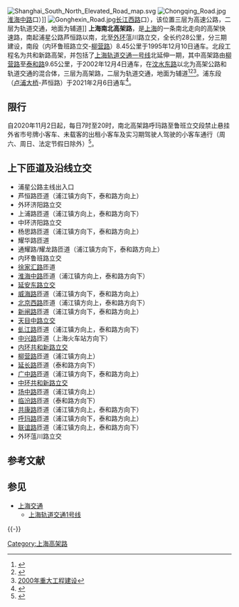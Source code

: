 [[File:Shanghai_South_North_Elevated_Road_map.svg|thumb]]
[[File:Chongqing_Road.jpg|thumb]][[淮海中路|淮海中路]]口）]]
[[File:Gonghexin_Road.jpg|thumb]][[长江西路|长江西路]]口），该位置三层为高速公路，二层为轨道交通，地面为辅道]]
'''上海南北高架路'''，是[[上海市|上海]]的一条南北走向的高架快速路，南起浦星公路芦恒路以南，北至[[上海外环高速公路|外环]]蕰川路立交，全长约28公里，分三期建设，南段（内环鲁班路立交-[[柳营路|柳营路]]）8.45公里于1995年12月10日通车。北段工程名为共和新路高架，并包括了[[上海轨道交通一号线|上海轨道交通一号线]]北延伸一期，其中高架路由[[柳营路|柳营路]]至[[泰和路|泰和路]]9.65公里，于2002年12月4日通车，在[[汶水东路|汶水东路]]以北为高架公路和轨道交通的混合体，三层为高架路，二层为轨道交通，地面为辅道<ref>{{Cite web |url=http://www.shsz.org.cn/jinjiang/2004jj/ |title=上海市十佳优秀工程 |accessdate=2008-10-01 |archive-date=2012-03-28 |archive-url=https://web.archive.org/web/20120328100157/http://www.shsz.org.cn/jinjiang/2004jj/ |dead-url=no }}</ref><ref>{{Cite web |url=http://jsjtw.sh.gov.cn/gb/node2/node14/node477/node482/userobject1ai33933.html |title=上海2002年市政建设 |accessdate=2008-10-01 |archive-date=2008-06-22 |archive-url=https://web.archive.org/web/20080622153827/http://jsjtw.sh.gov.cn/gb/node2/node14/node477/node482/userobject1ai33933.html |dead-url=no }}</ref><ref>[http://www.shucm.sh.cn/gb/node2/node14/node41/node93/userobject1ai18846.html 2000年重大工程建设]{{dead link|date=2017年11月 |bot=InternetArchiveBot |fix-attempted=yes }}</ref>。浦东段（[[卢浦大桥|卢浦大桥]]-芦恒路）于2021年2月6日通车<ref>{{Cite web|url=http://www.whb.cn/zhuzhan/cs/20210204/391034.html|title=2月6日开通，南北高架路将向南“生长”8公里|accessdate=2021-11-10|archive-date=2021-11-10|archive-url=https://web.archive.org/web/20211110142804/http://www.whb.cn/zhuzhan/cs/20210204/391034.html|dead-url=no}}</ref>。

== 限行 ==
自2020年11月2日起，每日7时至20时，南北高架路呼玛路至鲁班立交段禁止悬挂外省市号牌小客车、未载客的出租小客车及实习期驾驶人驾驶的小客车通行（周六、周日、法定节假日除外）<ref>{{cite news |author1=吴崇远 |author2=刘俏言 |title=上海出台新规：除周六、周日和全民假日外，外地号牌车辆每天7时—20时高架限行 |url=http://www.xinhuanet.com/2020-11/04/c_1126694335.htm |accessdate=2020-11-15 |work=钱江晚报 |date=2020-11-04 |archive-date=2020-11-15 |archive-url=https://web.archive.org/web/20201115172911/http://www.xinhuanet.com/2020-11/04/c_1126694335.htm |dead-url=no }}</ref>。

== 上下匝道及沿线立交 ==
*浦星公路主线出入口
*芦恒路匝道（浦江镇方向下，泰和路方向上）
*外环济阳路立交
*上浦路匝道（浦江镇方向上，泰和路方向下）
*中环济阳路立交
*杨思路匝道（浦江镇方向下，泰和路方向上）
*耀华路匝道
*通耀路/耀龙路匝道（浦江镇方向下，泰和路方向上）
*内环鲁班路立交
*[[徐家汇路|徐家汇路]]匝道
*[[淮海中路|淮海中路]]匝道（浦江镇方向上，泰和路方向下）
*[[上海延安高架路|延安东路立交]]
*[[威海路|威海路]]匝道（浦江镇方向下，泰和路方向上）
*[[北京西路|北京西路]]匝道（浦江镇方向上，泰和路方向下）
*[[新闸路|新闸路]]匝道（浦江镇方向下，泰和路方向上）
*[[天目中路立交|天目中路立交]]
*[[虬江路|虬江路]]匝道（浦江镇方向上，泰和路方向下）
*[[中兴路|中兴路]]匝道（上海火车站方向下）
*[[内环共和新路立交|内环共和新路立交]]
*[[柳营路|柳营路]]匝道（浦江镇方向上）
*[[延长路|延长路]]匝道（泰和路方向下）
*[[广中路|广中路]]匝道（浦江镇方向下，泰和路方向上）
*[[中环共和新路立交|中环共和新路立交]]
*[[场中路|场中路]]匝道（浦江镇方向上）
*[[临汾路|临汾路]]匝道（泰和路方向下）
*[[共康路|共康路]]匝道（浦江镇方向上，泰和路方向下）
*[[呼玛路|呼玛路]]匝道（浦江镇方向下，泰和路方向上）
*[[联谊路|联谊路]]匝道（浦江镇方向上，泰和路方向下）
*外环蕰川路立交

== 参考文献 ==
{{Reflist}}

== 参见 ==
{{Portal box|中华人民共和国|上海|交通}}
* [[上海交通|上海交通]]
** [[上海轨道交通1号线|上海轨道交通1号线]]

{{-}}
{{上海城市快速道路}}

[[Category:上海高架路|Category:上海高架路]]